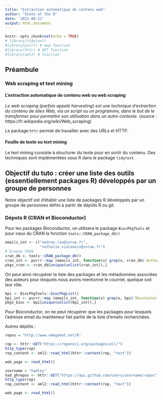 ```yaml
---
title: "Extraction automatique de contenu web"
author: "State of the R"
date: '2022-08-22'
output: html_document
---
```


```r
knitr::opts_chunk$set(echo = TRUE)
# library(tidytext)
#library(purrr) # map function
#library(httr) # GET function
#library(xml2) # function
```

## Préambule
### Web scraping et text mining

#### L'extraction automatique de contenu web ou web scraping

_Le web scraping (parfois appelé harvesting) est une technique d'extraction du contenu de sites Web, via un script ou un programme, dans le but de le transformer pour permettre son utilisation dans un autre contexte._ (source : https://fr.wikipedia.org/wiki/Web_scraping)

Le package `httr` permet de travailler avec des URLs et HTTP.

#### Fouille de texte ou text mining

Le text mining consiste à structurer du texte pour en sortir du contenu. Des techniques sont implémentées sous R dans le package `tidytext`. 

## Objectif du tuto : créer une liste des outils (essentiellement packages R) développés par un groupe de personnes

Notre objectif est d'établir une liste de packages R développés par un groupe de personnes défini à partir
de dépôts R ou git.

### Dépots R (CRAN et Bioconductor)
Pour les packages Bioconductor, on utilisera le package `BiocPkgTools` et pour ceux du CRAN la fonction
`tools::CRAN_package_db()`

```r
emails_int <- c("andrea.rau@inrae.fr",
                "nathalie.vialaneix@inrae.fr")
# browse CRAN
cran_db <- tools::CRAN_package_db()
cran_int <- purrr::map (emails_int, function(x) grep(x, cran_db$`Authors@R`))
pkgs_cran <- cran_db[unique(unlist(cran_int)),]
```

On peut ainsi récupérer la liste des packages et les métadonnées associées des auteurs pour lesquels nous avons mentionné le courriel, quelque soit leur rôle.

```r
bpi <- BiocPkgTools::biocPkgList()
bpi_int <- purrr::map (emails_int, function(x) grep(x, bpi$`Maintainer`))
pkgs_bioc <- bpi[unique(unlist(bpi_int)),]
```
Pour Bioconductor, on ne peut récupérer que les packages pour lesquels l'adresse email du mainteneur fait partie de la liste d'emails recherchées.

Autres dépôts :


```r
repos = "http://www.omegahat.net/R"
```



```r
rop <- httr::GET("https://ropensci.org/packages/all/")
http_type(rop)
rop_content <- xml2::read_html(httr::content(rop, "text"))

web_page <- read_html()
```

```r
username = "hadley"
had_ghrepos <- httr::GET("https://api.github.com/users/username/repos")
http_type(rop)
rop_content <- xml2::read_html(httr::content(rop, "text"))

web_page <- read_html()
```
